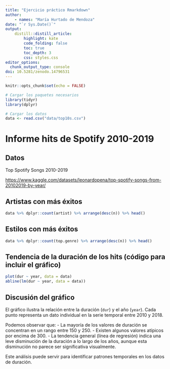 ---
title: "Ejercicio práctico Rmarkdown"
author:
    - names: "María Hurtado de Mendoza"
date: "`r Sys.Date()`" 
output: 
    distill::distill_article:
        highlight: kate
        code_folding: false  
        toc: true     
        toc_depth: 3
        css: styles.css         
editor_options: 
  chunk_output_type: console
doi: 10.5281/zenodo.14796531
---

```{r setup, include = FALSE}

knitr::opts_chunk$set(echo = FALSE)

# Cargar los paquetes necesarios
library(tidyr)
library(dplyr)

# Cargar los datos
data <- read.csv("data/top10s.csv")

```

# Informe hits de Spotify 2010-2019

## Datos

Top Spotify Songs 2010-2019

<https://www.kaggle.com/datasets/leonardopena/top-spotify-songs-from-20102019-by-year/>

## Artistas con más éxitos

```{r top_artists}

data %>% dplyr::count(artist) %>% arrange(desc(n)) %>% head()

```

## Estilos con más éxitos

```{r top_genres}

data %>% dplyr::count(top.genre) %>% arrange(desc(n)) %>% head()

```

## Tendencia de la duración de los hits (código para incluir el gráfico)

```{r duration_trend, fig.width=8, fig.height=6}

plot(dur ~ year, data = data)
abline(lm(dur ~ year, data = data))

```
## Discusión del gráfico

El gráfico ilustra la relación entre la duración (`dur`) y el año (`year`). Cada punto representa un dato individual en la serie temporal entre 2010 y 2018. 

Podemos observar que:
- La mayoría de los valores de duración se concentran en un rango entre 150 y 250.
- Existen algunos valores atípicos por encima de 300.
- La tendencia general (línea de regresión) indica una leve disminución de la duración a lo largo de los años, aunque esta disminución no parece ser significativa visualmente.

Este análisis puede servir para identificar patrones temporales en los datos de duración.
